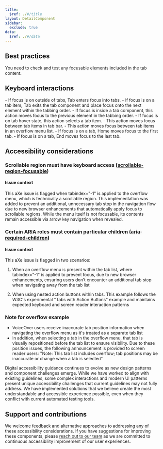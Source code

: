 ```yaml
---
title:
  $ref: ./#/title
layout: DetailComponent
sidebar:
  exclude: true
data:
  $ref: ./#/data
---
```


## Best practices

You need to check and test any focusable elements included in the tab content.

## Keyboard interactions

<KeyboardControls>
<KeyboardControl keyOrCombos="Tab">
-	If focus is on outside of tabs, Tab enters focus into tabs.
-	If focus is on a tab item, Tab exits the tab component and place focus onto the next element within the tabbing order.
</KeyboardControl>

<KeyboardControl keyOrCombos="Shift + Tab">
  - If focus is inside a tab component, this action moves focus to the previous
  element in the tabbing order.
</KeyboardControl>

<KeyboardControl keyOrCombos="Enter / Space">
  - If focus is on tab hover state, this action selects a tab item.
</KeyboardControl>

<KeyboardControl keyOrCombos="Left arrow / Right arrow">
  - This action moves focus between tab items in tab bar.
</KeyboardControl>

<KeyboardControl keyOrCombos="Up arrow / Down arrow">
  - This action moves focus between tab items in an overflow menu list.
</KeyboardControl>

<KeyboardControl keyOrCombos="Home">
  - If focus is on a tab, Home moves focus to the first tab.
</KeyboardControl>

<KeyboardControl keyOrCombos="End">
- If focus is on a tab, End moves focus to the last tab.
</KeyboardControl>
</KeyboardControls>

## Accessibility considerations

### Scrollable region must have keyboard access ([scrollable-region-focusable](https://dequeuniversity.com/rules/axe/4.9/scrollable-region-focusable))

#### Issue context

This aXe issue is flagged when tabindex="-1" is applied to the overflow menu, which is technically a scrollable region. This implementation was added to prevent an additional, unnecessary tab stop in the navigation flow due to new browser enhancements that automatically apply focus to scrollable regions. While the menu itself is not focusable, its contents remain accessible via arrow key navigation when revealed.

### Certain ARIA roles must contain particular children ([aria-required-children](https://dequeuniversity.com/rules/axe/4.9/aria-required-children))

#### Issue context

This aXe issue is flagged in two scenarios:

1. When an overflow menu is present within the tab list, where tabindex="-1" is applied to prevent focus, due to new browser enhancements, ensuring users don't encounter an additional tab stop when navigating away from the tab list

2. When using nested action buttons within tabs. This example follows the W3C's experimental "Tabs with Action Buttons" example and maintains expected keyboard and screen reader interaction patterns

### Note for overflow example

- VoiceOver users receive inaccurate tab position information when navigating the overflow menu as it's treated as a separate tab list
- In addition, when selecting a tab in the overflow menu, that tab is visually repositioned before the tab list to ensure visibility. Due to these position issues, the following announcement is provided to screen reader users: "Note: This tab list includes overflow; tab positions may be inaccurate or change when a tab is selected"

Digital accessibility guidance continues to evolve as new design patterns and component challenges emerge. While we have worked to align with existing guidelines, some complex interactions and modern UI patterns present unique accessibility challenges that current guidelines may not fully address. We have implemented solutions that we believe create the most understandable and accessible experience possible, even when they conflict with current automated testing tools.

  ## Support and contributions

We welcome feedback and alternative approaches to addressing any of these accessibility considerations. If you have suggestions for improving these components, please [reach out to our team](/salt/support-and-contributions/index) as we are committed to continuous accessibility improvement of our user experiences.
